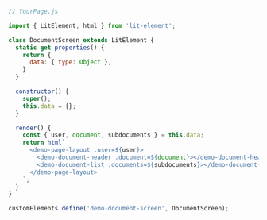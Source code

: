```js
// YourPage.js

import { LitElement, html } from 'lit-element';

class DocumentScreen extends LitElement {
  static get properties() {
    return {
      data: { type: Object },
    }
  }

  constructor() {
    super();
    this.data = {};
  }

  render() {
    const { user, document, subdocuments } = this.data;
    return html`
      <demo-page-layout .user=${user}>
        <demo-document-header .document=${document}></demo-document-header>
        <demo-document-list .documents=${subdocuments}></demo-document-list>
      </demo-page-layout>
    `;
  }
}

customElements.define('demo-document-screen', DocumentScreen);
```